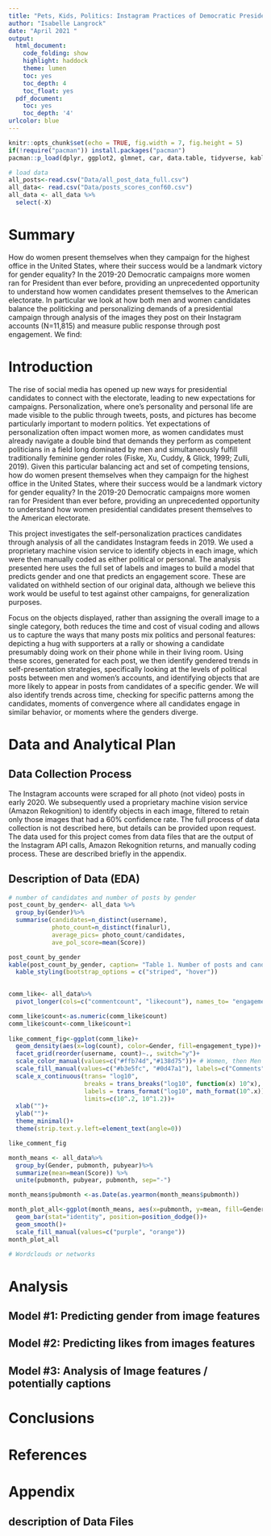 ```yaml
---
title: "Pets, Kids, Politics: Instagram Practices of Democratic Presidental Candidates"
author: "Isabelle Langrock"
date: "April 2021 "
output:
  html_document:
    code_folding: show
    highlight: haddock
    theme: lumen
    toc: yes
    toc_depth: 4
    toc_float: yes
  pdf_document:
    toc: yes
    toc_depth: '4'
urlcolor: blue
---
```


```r
knitr::opts_chunk$set(echo = TRUE, fig.width = 7, fig.height = 5)
if(!require("pacman")) install.packages("pacman")
pacman::p_load(dplyr, ggplot2, glmnet, car, data.table, tidyverse, kableExtra, ggridges, scales, zoo)  

# load data 
all_posts<-read.csv("Data/all_post_data_full.csv")
all_data<- read.csv("Data/posts_scores_conf60.csv")
all_data <- all_data %>%
  select(-X)
```

# Summary 

How do women present themselves when they campaign for the highest office in the United States, where their success would be a landmark victory for gender equality? In the 2019-20 Democratic campaigns more women ran for President than ever before, providing an unprecedented opportunity to understand how women candidates present themselves to the American electorate. In particular we look at how both men and women candidates balance the politicking and personalizing demands of a presidential campaign through analysis of the images they post on their Instagram accounts (N=11,815) and measure public response through post engagement. We find:


# Introduction 

The rise of social media has opened up new ways for presidential candidates to connect with the electorate, leading to new expectations for campaigns. Personalization, where one’s personality and personal life are made visible to the public through tweets, posts, and pictures has become particularly important to modern politics. Yet expectations of personalization often impact women more, as women candidates must already navigate a double bind that demands they perform as competent politicians in a field long dominated by men and simultaneously fulfill traditionally feminine gender roles (Fiske, Xu, Cuddy, & Glick, 1999; Zulli, 2019). Given this particular balancing act and set of competing tensions, how do women present themselves when they campaign for the highest office in the United States, where their success would be a landmark victory for gender equality? In the 2019-20 Democratic campaigns more women ran for President than ever before, providing an unprecedented opportunity to understand how women presidential candidates present themselves to the American electorate. 

This project investigates the self-personalization practices candidates through analysis of all the candidates Instagram feeds in 2019. We used a proprietary machine vision service to identify objects in each image, which were then manually coded as either political or personal. The analysis presented here uses the full set of labels and images to build a model that predicts gender and one that predicts an engagement score. These are validated on  withheld section of our original data, although we believe this work would be useful to test against other campaigns, for generalization purposes. 

Focus on the objects displayed, rather than assigning the overall image to a single category, both reduces the time and cost of visual coding and allows us to capture the ways that many posts mix politics and personal features: depicting a hug with supporters at a rally or showing a candidate presumably doing work on their phone while in their living room. Using these scores, generated for each post, we then identify gendered trends in self-presentation strategies, specifically looking at the levels of political posts between men and women’s accounts, and identifying objects that are more likely to appear in posts from candidates of a specific gender. We will also identify trends across time, checking for specific patterns among the candidates, moments of convergence where all candidates engage in similar behavior, or moments where the genders diverge. 


# Data and Analytical Plan 

## Data Collection Process 

The Instagram accounts were scraped for all photo (not video) posts in  early 2020. We subsequently used a proprietary machine vision service (Amazon Rekognition) to identify objects in each image, filtered to retain only those images that had a 60% confidence rate. The full process of data collection is not described here, but details can be provided upon request. The data used for this project comes from data files that are the output of the Instagram API calls, Amazon Rekognition returns, and manually coding process. These are described briefly in the appendix. 

## Description of Data (EDA)

```r
# number of candidates and number of posts by gender 
post_count_by_gender<- all_data %>%
  group_by(Gender)%>%
  summarise(candidates=n_distinct(username), 
            photo_count=n_distinct(finalurl),
            average_pics= photo_count/candidates,
            ave_pol_score=mean(Score))

post_count_by_gender
kable(post_count_by_gender, caption= "Table 1. Number of posts and candidates, by gender", "html") %>%
  kable_styling(bootstrap_options = c("striped", "hover"))
            
```

```r
comm_like<- all_data%>%
  pivot_longer(cols=c("commentcount", "likecount"), names_to= "engagement_type", values_to="count")

comm_like$count<-as.numeric(comm_like$count)
comm_like$count<-comm_like$count+1
  
like_comment_fig<-ggplot(comm_like)+
  geom_density(aes(x=log(count), color=Gender, fill=engagement_type))+
  facet_grid(reorder(username, count)~., switch="y")+
  scale_color_manual(values=c("#ffb74d","#138d75"))+ # Women, then Men for color 
  scale_fill_manual(values=c("#b3e5fc", "#0d47a1"), labels=c("Comments", "Likes"))+
  scale_x_continuous(trans= "log10",
                     breaks = trans_breaks("log10", function(x) 10^x),
                     labels = trans_format("log10", math_format(10^.x)),
                     limits=c(10^.2, 10^1.2))+
  xlab("")+
  ylab("")+
  theme_minimal()+
  theme(strip.text.y.left=element_text(angle=0))

like_comment_fig
```



```r
month_means <- all_data%>%
  group_by(Gender, pubmonth, pubyear)%>%
  summarize(mean=mean(Score)) %>%
  unite(pubmonth, pubyear, pubmonth, sep="-")

month_means$pubmonth <-as.Date(as.yearmon(month_means$pubmonth))

month_plot_all<-ggplot(month_means, aes(x=pubmonth, y=mean, fill=Gender))+
  geom_bar(stat="identity", position=position_dodge())+
  geom_smooth()+
  scale_fill_manual(values=c("purple", "orange"))
month_plot_all
```
```r

# Wordclouds or networks 
```

# Analysis 
##  Model #1: Predicting gender from image features 

## Model #2: Predicting likes from images features 

## Model #3: Analysis of Image features / potentially captions 

# Conclusions 

# References 

# Appendix 

## description of Data Files 



